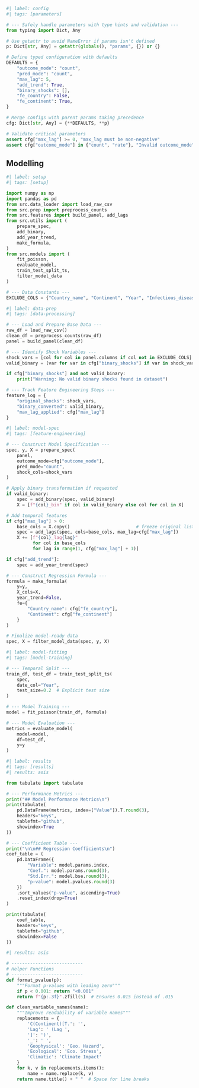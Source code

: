 ```python
#| label: config
#| tags: [parameters]

# --- Safely handle parameters with type hints and validation ---
from typing import Dict, Any

# Use getattr to avoid NameError if params isn't defined
p: Dict[str, Any] = getattr(globals(), "params", {}) or {}

# Define typed configuration with defaults
DEFAULTS = {
    "outcome_mode": "count",
    "pred_mode": "count",
    "max_lag": 5,
    "add_trend": True,
    "binary_shocks": [],
    "fe_country": False,
    "fe_continent": True,
}

# Merge configs with parent params taking precedence
cfg: Dict[str, Any] = {**DEFAULTS, **p}

# Validate critical parameters
assert cfg["max_lag"] >= 0, "max_lag must be non-negative"
assert cfg["outcome_mode"] in {"count", "rate"}, "Invalid outcome_mode"
```

## Modelling

```python
#| label: setup
#| tags: [setup]

import numpy as np
import pandas as pd
from src.data_loader import load_raw_csv
from src.prep import preprocess_counts
from src.features import build_panel, add_lags
from src.utils import (
    prepare_spec, 
    add_binary, 
    add_year_trend, 
    make_formula,
)
from src.models import (
    fit_poisson,
    evaluate_model,
    train_test_split_ts, 
    filter_model_data
)

# --- Data Constants ---
EXCLUDE_COLS = {"Country_name", "Continent", "Year", "Infectious_disease"}
```

```python
#| label: data-prep
#| tags: [data-processing]

# --- Load and Prepare Base Data ---
raw_df = load_raw_csv()
clean_df = preprocess_counts(raw_df)
panel = build_panel(clean_df)

# --- Identify Shock Variables ---
shock_vars = [col for col in panel.columns if col not in EXCLUDE_COLS]
valid_binary = [var for var in cfg["binary_shocks"] if var in shock_vars]

if cfg["binary_shocks"] and not valid_binary:
    print("Warning: No valid binary shocks found in dataset")

# --- Track Feature Engineering Steps ---
feature_log = {
    "original_shocks": shock_vars,
    "binary_converted": valid_binary,
    "max_lag_applied": cfg["max_lag"]
}
```

```python
#| label: model-spec
#| tags: [feature-engineering]

# --- Construct Model Specification ---
spec, y, X = prepare_spec(
    panel,
    outcome_mode=cfg["outcome_mode"],
    pred_mode="count",
    shock_cols=shock_vars
)

# Apply binary transformation if requested
if valid_binary:
    spec = add_binary(spec, valid_binary)
    X = [f"{col}_bin" if col in valid_binary else col for col in X]

# Add temporal features
if cfg["max_lag"] > 0:
    base_cols = X.copy()                         # freeze original list
    spec = add_lags(spec, cols=base_cols, max_lag=cfg["max_lag"])
    X += [f"{col}_lag{lag}"
          for col in base_cols
          for lag in range(1, cfg["max_lag"] + 1)]

if cfg["add_trend"]:
    spec = add_year_trend(spec)

# --- Construct Regression Formula ---
formula = make_formula(
    y=y,
    X_cols=X,
    year_trend=False,
    fe={
        "Country_name": cfg["fe_country"],
        "Continent": cfg["fe_continent"]
    }
)

# Finalize model-ready data
spec, X = filter_model_data(spec, y, X)
```

```python
#| label: model-fitting
#| tags: [model-training]

# --- Temporal Split ---
train_df, test_df = train_test_split_ts(
    spec, 
    date_col="Year",
    test_size=0.2  # Explicit test size
)

# --- Model Training ---
model = fit_poisson(train_df, formula)

# --- Model Evaluation ---
metrics = evaluate_model(
    model=model,
    df=test_df,
    y=y
)
```

```python
#| label: results
#| tags: [results]
#| results: asis

from tabulate import tabulate

# --- Performance Metrics ---
print("## Model Performance Metrics\n")
print(tabulate(
    pd.DataFrame(metrics, index=["Value"]).T.round(3),
    headers="keys",
    tablefmt="github",
    showindex=True
))

# --- Coefficient Table ---
print("\n\n## Regression Coefficients\n")
coef_table = (
    pd.DataFrame({
        "Variable": model.params.index,
        "Coef.": model.params.round(3),
        "Std.Err.": model.bse.round(3),
        "p-value": model.pvalues.round(3)
    })
    .sort_values("p-value", ascending=True)
    .reset_index(drop=True)
)

print(tabulate(
    coef_table,
    headers="keys",
    tablefmt="github",
    showindex=False
))
```

```python
#| results: asis

# ---------------------------
# Helper Functions
# ---------------------------
def format_pvalue(p):
    """Format p-values with leading zero"""
    if p < 0.001: return "<0.001"
    return f"{p:.3f}".zfill(5)  # Ensures 0.015 instead of .015

def clean_variable_names(name):
    """Improve readability of variable names"""
    replacements = {
        'C(Continent)[T.': '',
        'Lag': ' (Lag ',
        ']': ')',
        '_': ' ',
        'Geophysical': 'Geo. Hazard',
        'Ecological': 'Eco. Stress',
        'Climatic': 'Climate Impact'
    }
    for k, v in replacements.items():
        name = name.replace(k, v)
    return name.title() + " "  # Space for line breaks
```

\sisetup{table-number-alignment = center, group-digits = false}

\begin{tabular}{l
                S[table-format=-1.3]
                S[table-format=(1.3)]
                S[table-format=<1.3]}
  \toprule
  & \multicolumn{3}{c}{Coefficient} \\ \cmidrule(lr){2-4}
  Variable & {Estimate} & {(SE)} & {p-value} \\ \midrule
  % Continental Fixed Effects
  Intercept & -1.343*** & (0.234) & <0.001 \\
  Asia      & -0.686*** & (0.150) & <0.001 \\
  Oceania   & -1.235*** & (0.271) & <0.001 \\
  Europe    & -0.631*** & (0.142) & <0.001 \\
  America   & -0.646*** & (0.179) & <0.001 \\ \addlinespace
  % Economic Factors
  Economic (Lag 1) & 0.142   & (0.076) & 0.064 \\
  Economic (Lag 5) & 0.233** & (0.075) & 0.002 \\ \addlinespace
  % Technological Factors
  Technological (Lag 2) & -0.035* & (0.014) & 0.015 \\
  Technological (Lag 5) &  0.020* & (0.010) & 0.040 \\ \bottomrule
\end{tabular}
